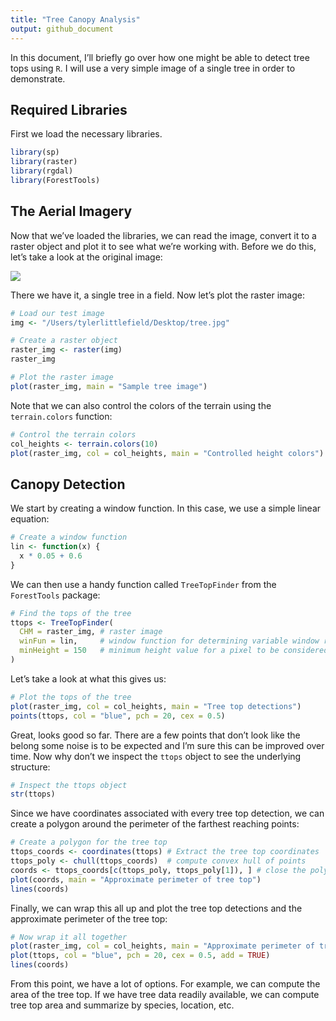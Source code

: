 ```yaml
---
title: "Tree Canopy Analysis"
output: github_document
---
```


In this document, I'll briefly go over how one might be able to detect tree tops using `R`. I will use a very simple image of a single tree in order to demonstrate.

## Required Libraries

First we load the necessary libraries.

```r
library(sp)
library(raster)
library(rgdal)
library(ForestTools)
```

## The Aerial Imagery

Now that we've loaded the libraries, we can read the image, convert it to a raster object and plot it to see what we're working with. Before we do this, let's take a look at the original image:

![](https://raw.githubusercontent.com/tyluRp/tylurp/master/canopy_analysis/canopy_analysis_files/figure-markdown_github/tree.jpg)

There we have it, a single tree in a field. Now let's plot the raster image:

```r
# Load our test image
img <- "/Users/tylerlittlefield/Desktop/tree.jpg"

# Create a raster object
raster_img <- raster(img)
raster_img

# Plot the raster image
plot(raster_img, main = "Sample tree image") 
```

Note that we can also control the colors of the terrain using the `terrain.colors` function:

```r
# Control the terrain colors
col_heights <- terrain.colors(10)
plot(raster_img, col = col_heights, main = "Controlled height colors")
```

## Canopy Detection

We start by creating a window function. In this case, we use a simple linear equation:

```r
# Create a window function
lin <- function(x) {
  x * 0.05 + 0.6
}
```

We can then use a handy function called `TreeTopFinder` from the `ForestTools` package:

```r
# Find the tops of the tree
ttops <- TreeTopFinder(
  CHM = raster_img, # raster image
  winFun = lin,     # window function for determining variable window radius
  minHeight = 150   # minimum height value for a pixel to be considered
)
```

Let's take a look at what this gives us:

```r
# Plot the tops of the tree
plot(raster_img, col = col_heights, main = "Tree top detections")
points(ttops, col = "blue", pch = 20, cex = 0.5)
```

Great, looks good so far. There are a few points that don't look like the belong some noise is to be expected and I'm sure this can be improved over time. Now why don't we inspect the `ttops` object to see the underlying structure:

```r
# Inspect the ttops object
str(ttops)
```

Since we have coordinates associated with every tree top detection, we can create a polygon around the perimeter of the farthest reaching points:

```r
# Create a polygon for the tree top
ttops_coords <- coordinates(ttops) # Extract the tree top coordinates
ttops_poly <- chull(ttops_coords)  # compute convex hull of points
coords <- ttops_coords[c(ttops_poly, ttops_poly[1]), ] # close the polygon
plot(coords, main = "Approximate perimeter of tree top")
lines(coords)
```

Finally, we can wrap this all up and plot the tree top detections and the approximate perimeter of the tree top:

```r
# Now wrap it all together
plot(raster_img, col = col_heights, main = "Approximate perimeter of tree top")
plot(ttops, col = "blue", pch = 20, cex = 0.5, add = TRUE)
lines(coords)
```

From this point, we have a lot of options. For example, we can compute the area of the tree top. If we have tree data readily available, we can compute tree top area and summarize by species, location, etc.

